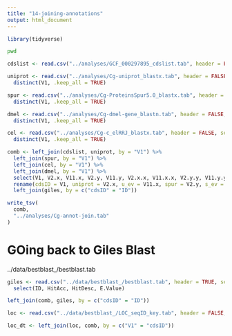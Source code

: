 ```yaml
---
title: "14-joining-annotations"
output: html_document
---
```


```r
library(tidyverse)
```
```bash
pwd
```


```r
cdslist <- read.csv("../analyses/GCF_000297895_cdslist.tab", header = FALSE)
```

```r
uniprot <- read.csv("../analyses/Cg-uniprot_blastx.tab", header = FALSE, sep="\t") %>%
  distinct(V1, .keep_all = TRUE)
```




```r
spur <- read.csv("../analyses/Cg-ProteinsSpur5.0_blastx.tab", header = FALSE, sep="\t") %>%
  distinct(V1, .keep_all = TRUE)
```

```r
dmel <- read.csv("../analyses/Cg-dmel-gene_blastn.tab", header = FALSE, sep="\t")  %>%
  distinct(V1, .keep_all = TRUE)
```

```r
cel <- read.csv("../analyses/Cg-c_elRRJ_blastx.tab", header = FALSE, sep="\t")  %>%
  distinct(V1, .keep_all = TRUE)
```


```r
comb <- left_join(cdslist, uniprot, by = "V1") %>% 
  left_join(spur, by = "V1") %>%
  left_join(cel, by = "V1") %>%
  left_join(dmel, by = "V1") %>%
  select(V1, V2.x, V11.x, V2.y, V11.y, V2.x.x, V11.x.x, V2.y.y, V11.y.y) %>%
  rename(cdsID = V1, uniprot = V2.x, u_ev = V11.x, spur = V2.y, s_ev = V11.y, cel = V2.x.x, cel_ev = V11.x.x, dmel = V2.y.y, dmel_ev = V11.y.y) %>%
  left_join(giles, by = c("cdsID" = "ID"))
```

```r
write_tsv(
  comb,
  "../analyses/Cg-annot-join.tab"
)

```


# GOing back to Giles Blast

../data/bestblast_/bestblast.tab

```r
giles <- read.csv("../data/bestblast_/bestblast.tab", header = TRUE, sep = "\t") %>%
  select(ID, HitAcc, HitDesc, E.Value)
```


```r
left_join(comb, giles, by = c("cdsID" = "ID"))
```


```r
loc <- read.csv("../data/bestblast_/LOC_seqID_key.tab", header = FALSE, sep = "\t")
```


```r
loc_dt <- left_join(loc, comb, by = c("V1" = "cdsID"))
```

